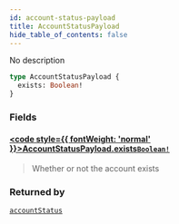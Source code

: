 ```yaml
---
id: account-status-payload
title: AccountStatusPayload
hide_table_of_contents: false
---
```








No description

```graphql
type AccountStatusPayload {
  exists: Boolean!
}
```


### Fields

#### [<code style={{ fontWeight: 'normal' }}>AccountStatusPayload.<b>exists</b></code>](#)<Bullet />[`Boolean!`](/gql-api/scalars/boolean) <Badge class="secondary" text="non-null"/> <Badge class="secondary" text="scalar"/>
> Whether or not the account exists
> 



### Returned by

[`accountStatus`](/gql-api/queries/account-status)  <Badge class="secondary" text="query"/>




